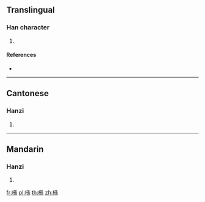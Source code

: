 {{character info/new}}
==Translingual==

===Han character===
{{Han char|rn=75|rad=木|as=10|sn=14|four=42993|canj=DNDF|ids=⿰木孫}}

# {{defn|Han|sort=木10}}

====References====
* {{Han ref|kx=0545.190|dkj=15302|hdz=21271.070|uh=69C2|ud=27074|bh=E25F|bd=57951}}

----

==Cantonese==

===Hanzi===
{{yue-hanzi|jyut=[[syun1]]|y=syun1}}

# {{defn|lang=yue|sort=木10}}

----

==Mandarin==

===Hanzi===
{{cmn-hanzi|pin=[[sūn]] ([[sun1]])|wg=sun<sup>1</sup>}}

# {{defn|lang=cmn|sort=木10}}

[[fr:槂]]
[[pl:槂]]
[[th:槂]]
[[zh:槂]]